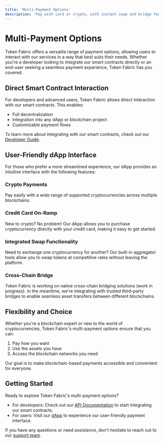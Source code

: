 ---
title: 'Multi-Payment Options'
description: 'Pay with card or crypto, with instant swap and bridge features'
---

# Multi-Payment Options

Token Fabric offers a versatile range of payment options, allowing users to interact with our services in a way that best suits their needs. Whether you're a developer looking to integrate our smart contracts directly or an end-user seeking a seamless payment experience, Token Fabric has you covered.

## Direct Smart Contract Interaction

For developers and advanced users, Token Fabric allows direct interaction with our smart contracts. This enables:

- Full decentralization
- Integration into any dApp or blockchain project
- Customizable payment flows

To learn more about integrating with our smart contracts, check out our [Developer Guide](/developer-guide).

## User-Friendly dApp Interface

For those who prefer a more streamlined experience, our dApp provides an intuitive interface with the following features:

### Crypto Payments

Pay easily with a wide range of supported cryptocurrencies across multiple blockchains.

### Credit Card On-Ramp

New to crypto? No problem! Our dApp allows you to purchase cryptocurrency directly with your credit card, making it easy to get started.

### Integrated Swap Functionality

Need to exchange one cryptocurrency for another? Our built-in aggregator tools allow you to swap tokens at competitive rates without leaving the platform.

### Cross-Chain Bridge

Token Fabric is working on native cross-chain bridging solutions (work in progress). In the meantime, we're integrating with trusted third-party bridges to enable seamless asset transfers between different blockchains.

## Flexibility and Choice

Whether you're a blockchain expert or new to the world of cryptocurrencies, Token Fabric's multi-payment options ensure that you can:

1. Pay how you want
2. Use the assets you have
3. Access the blockchain networks you need

Our goal is to make blockchain-based payments accessible and convenient for everyone.

## Getting Started

Ready to explore Token Fabric's multi-payment options?

- For developers: Check out our [API Documentation](/api-docs) to start integrating our smart contracts.
- For users: Visit our [dApp](https://app.tokenfabric.com) to experience our user-friendly payment interface.

If you have any questions or need assistance, don't hesitate to reach out to our [support team](/support).
